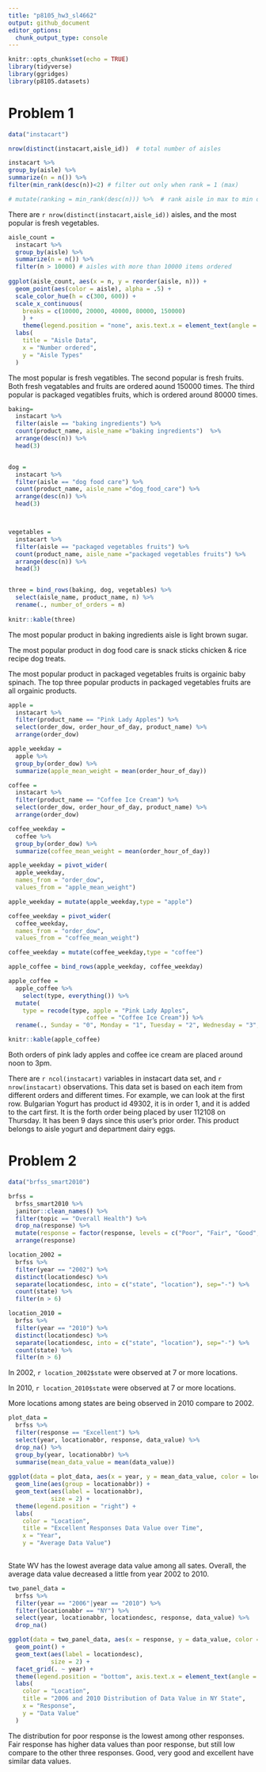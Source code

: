 ```yaml
---
title: "p8105_hw3_sl4662"
output: github_document
editor_options: 
  chunk_output_type: console
---
```


```r
knitr::opts_chunk$set(echo = TRUE)
library(tidyverse)
library(ggridges)
library(p8105.datasets)
```

# Problem 1
```r
data("instacart")

nrow(distinct(instacart,aisle_id))  # total number of aisles 

instacart %>% 
group_by(aisle) %>% 
summarize(n = n()) %>% 
filter(min_rank(desc(n))<2) # filter out only when rank = 1 (max)

# mutate(ranking = min_rank(desc(n))) %>%  # rank aisle in max to min order

```

There are `r nrow(distinct(instacart,aisle_id))` aisles, and the most popular is fresh vegetables. 

```r
aisle_count =
  instacart %>% 
  group_by(aisle) %>% 
  summarize(n = n()) %>% 
  filter(n > 10000) # aisles with more than 10000 items ordered
  
ggplot(aisle_count, aes(x = n, y = reorder(aisle, n))) +
  geom_point(aes(color = aisle), alpha = .5) +  
  scale_color_hue(h = c(300, 600)) +
  scale_x_continuous(
    breaks = c(10000, 20000, 40000, 80000, 150000)
    ) +
    theme(legend.position = "none", axis.text.x = element_text(angle = 45)) +
  labs(
    title = "Aisle Data",
    x = "Number ordered",
    y = "Aisle Types"
  )
```

The most popular is fresh vegatibles. The second popular is fresh fruits. Both fresh vegatables and fruits are ordered aound 150000 times. The third popular is packaged vegatibles fruits, which is ordered around 80000 times. 

```r
baking=
  instacart %>%
  filter(aisle == "baking ingredients") %>% 
  count(product_name, aisle_name ="baking ingredients")  %>% 
  arrange(desc(n)) %>% 
  head(3)


dog = 
  instacart %>%
  filter(aisle == "dog food care") %>%
  count(product_name, aisle_name ="dog_food_care") %>% 
  arrange(desc(n)) %>% 
  head(3)



vegetables = 
  instacart %>%
  filter(aisle == "packaged vegetables fruits") %>%
  count(product_name, aisle_name ="packaged vegetables fruits") %>% 
  arrange(desc(n)) %>% 
  head(3)


three = bind_rows(baking, dog, vegetables) %>% 
  select(aisle_name, product_name, n) %>% 
  rename(., number_of_orders = n)
  
knitr::kable(three)
```

The most popular product in baking ingredients aisle is light brown sugar. 

The most popular product in dog food care is snack sticks chicken & rice recipe dog treats. 

The most popular product in packaged vegetables fruits is orgainic baby spinach. The top three popular products in packaged vegetables fruits are all orgainic products. 

```r
apple =
  instacart %>%
  filter(product_name == "Pink Lady Apples") %>% 
  select(order_dow, order_hour_of_day, product_name) %>% 
  arrange(order_dow)

apple_weekday = 
  apple %>% 
  group_by(order_dow) %>%
  summarize(apple_mean_weight = mean(order_hour_of_day))

coffee =
  instacart %>%
  filter(product_name == "Coffee Ice Cream") %>% 
  select(order_dow, order_hour_of_day, product_name) %>% 
  arrange(order_dow)

coffee_weekday = 
  coffee %>% 
  group_by(order_dow) %>%
  summarize(coffee_mean_weight = mean(order_hour_of_day))

apple_weekday = pivot_wider(
  apple_weekday, 
  names_from = "order_dow", 
  values_from = "apple_mean_weight") 

apple_weekday = mutate(apple_weekday,type = "apple")

coffee_weekday = pivot_wider(
  coffee_weekday, 
  names_from = "order_dow", 
  values_from = "coffee_mean_weight")

coffee_weekday = mutate(coffee_weekday,type = "coffee")

apple_coffee = bind_rows(apple_weekday, coffee_weekday)

apple_coffee =
  apple_coffee %>% 
    select(type, everything()) %>% 
  mutate(
    type = recode(type, apple = "Pink Lady Apples", 
                      coffee = "Coffee Ice Cream")) %>% 
  rename(., Sunday = "0", Monday = "1", Tuesday = "2", Wednesday = "3", Thursday = "4", Friday = "5", Saturday = "6") 

knitr::kable(apple_coffee)
```

Both orders of pink lady apples and coffee ice cream are placed around noon to 3pm. 

There are `r ncol(instacart)` variables in instacart data set, and `r nrow(instacart)` observations. This data set is based on each item from different orders and different times. For example, we can look at the first row. Bulgarian Yogurt has product id 49302, it is in order 1, and it is added to the cart first. It is the forth order being placed by user 112108 on Thursday. It has been 9 days since this user's prior order. This product belongs to aisle yogurt and department dairy eggs. 


# Problem 2
```r
data("brfss_smart2010") 

brfss = 
  brfss_smart2010 %>% 
  janitor::clean_names() %>% 
  filter(topic == "Overall Health") %>% 
  drop_na(response) %>% 
  mutate(response = factor(response, levels = c("Poor", "Fair", "Good", "Very good", "Excellent"))) %>% 
  arrange(response)

location_2002 = 
  brfss %>% 
  filter(year == "2002") %>% 
  distinct(locationdesc) %>% 
  separate(locationdesc, into = c("state", "location"), sep="-") %>% 
  count(state) %>% 
  filter(n > 6) 

location_2010 = 
  brfss %>% 
  filter(year == "2010") %>% 
  distinct(locationdesc) %>% 
  separate(locationdesc, into = c("state", "location"), sep="-") %>% 
  count(state) %>% 
  filter(n > 6)
```

In 2002, `r location_2002$state` were observed at 7 or more locations. 

In 2010, `r location_2010$state` were observed at 7 or more locations. 

More locations among states are being observed in 2010 compare to 2002. 

```r
plot_data = 
  brfss %>% 
  filter(response == "Excellent") %>% 
  select(year, locationabbr, response, data_value) %>% 
  drop_na() %>% 
  group_by(year, locationabbr) %>% 
  summarise(mean_data_value = mean(data_value))
  
ggplot(data = plot_data, aes(x = year, y = mean_data_value, color = locationabbr)) + 
  geom_line(aes(group = locationabbr)) +
  geom_text(aes(label = locationabbr),
            size = 2) +
  theme(legend.position = "right") +
  labs(
    color = "Location",
    title = "Excellent Responses Data Value over Time",
    x = "Year",
    y = "Average Data Value")
  
```

State WV has the lowest average data value among all sates. Overall, the average data value decreased a little from year 2002 to 2010. 

```r
two_panel_data = 
  brfss %>% 
  filter(year == "2006"|year == "2010") %>% 
  filter(locationabbr == "NY") %>% 
  select(year, locationabbr, locationdesc, response, data_value) %>% 
  drop_na() 

ggplot(data = two_panel_data, aes(x = response, y = data_value, color = locationdesc)) + 
  geom_point() +
  geom_text(aes(label = locationdesc),
            size = 2) +
  facet_grid(. ~ year) +
  theme(legend.position = "bottom", axis.text.x = element_text(angle = 45)) +
  labs(
    color = "Location",
    title = "2006 and 2010 Distribution of Data Value in NY State",
    x = "Response",
    y = "Data Value"
  )
```

The distribution for poor response is the lowest among other responses. Fair response has higher data values than poor response, but still low compare to the other three responses. Good, very good and excellent have similar data values. 